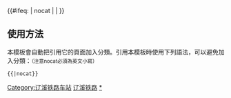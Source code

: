 {{鐵道路線|
| 模板名稱 = 辽溪铁路
| 名稱 = [[辽溪铁路]]
| 代表色 = #0033c9
| Logo = [[File:China Railways.svg|17px]]
| 背景顏色 = #FFFFFF
| 車站列表 = [[辽阳站|辽阳]] - [[宝镜站|宝镜]]  - [[安平站 (辽阳)|安平]] - [[寒岭站|寒岭]] - [[北台站|北台]] - [[本溪站|本溪]]
}}<includeonly>{{#ifeq: {{{1}}} | nocat | <!--空--> | [[Category:辽溪铁路车站]] }}
</includeonly><noinclude>

== 使用方法 ==
本模板會自動把引用它的頁面加入分類。引用本模板時使用下列語法，可以避免加入分類：<small>（注意nocat必須為英文小寫）</small>
 <nowiki>{{</nowiki>{{PAGENAME}}<nowiki>|nocat}}</nowiki>
[[Category:中國鐵路路線模板|辽溪铁路]]
[[Category:辽溪铁路车站|*]]
</noinclude>